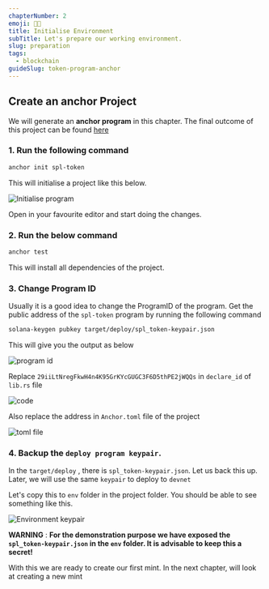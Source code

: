 ```yaml
---
chapterNumber: 2
emoji: 👩‍🎨
title: Initialise Environment
subTitle: Let's prepare our working environment.
slug: preparation
tags:
  - blockchain
guideSlug: token-program-anchor
---
```

## Create an anchor Project

We will generate an **anchor program** in this chapter. The final outcome of this project can be found [here](https://github.com/metablockshq/spl-token-chapters/tree/main/Chapter%202%20-%20Initialise%20Environment) 

### 1.  Run the following command

```bash
anchor init spl-token
```

This will initialise a project like this below.

![](./assets/blog_post_1.png "Initialise program")


Open in your favourite editor and start doing the changes. 

### 2. Run the below command

```bash
anchor test
```

This will install all dependencies of the project.

### 3. Change Program ID

Usually it is a good idea to change the ProgramID of the program. Get the public address of the `spl-token` program by running the following command

```bash
solana-keygen pubkey target/deploy/spl_token-keypair.json
```

This will give you the output as below

![](./assets/blog_image_2.png "program id")

Replace `29iiLtNregFkwH4n4K95GrKYcGUGC3F6D5thPE2jWQQs` in `declare_id` of `lib.rs` file

![](./assets/image_3.png "code")

Also replace the address in `Anchor.toml` file of the project 

![](./assets/image_4.png "toml file")

### 4. Backup the `deploy program keypair`.

In the `target/deploy` , there is  `spl_token-keypair.json`. Let us back this up. Later, we will use the same `keypair` to deploy to `devnet`

Let's copy this to `env` folder in the project folder. You should be able to see something like this.

![](./assets/image_env.png "Environment keypair")

**WARNING** :  **For the demonstration purpose we have exposed the `spl_token-keypair.json` in the `env` folder. It is advisable to keep this a secret!**


With this we are ready to create our first mint. In the next chapter, will look at creating a new mint
